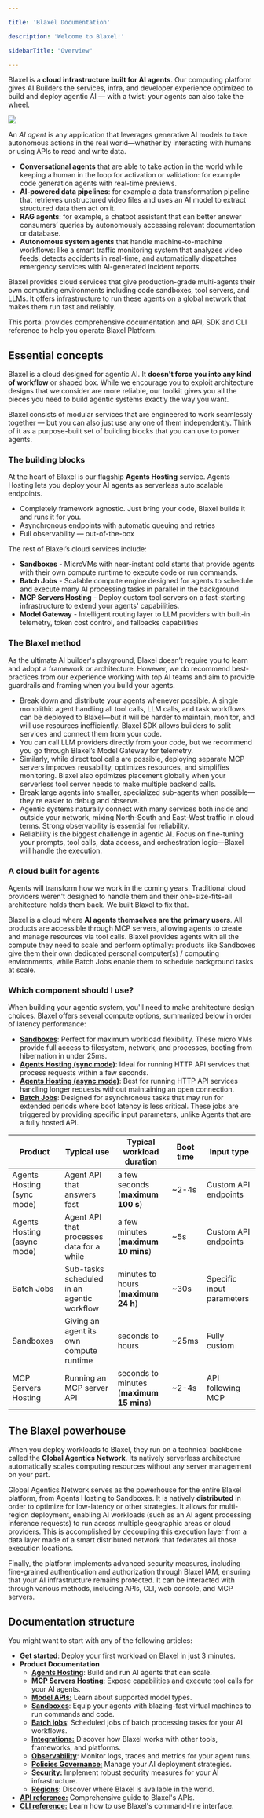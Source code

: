 ```yaml
---

title: 'Blaxel Documentation'

description: 'Welcome to Blaxel!'

sidebarTitle: "Overview"

---
```


Blaxel is a **cloud infrastructure built for AI agents**. Our computing platform gives AI Builders the services, infra, and developer experience optimized to build and deploy agentic AI — with a twist: your agents can also take the wheel.

<Frame>
<img src="/img/general/overview-2025-05.png" />
</Frame>

An *AI agent* is any application that leverages generative AI models to take autonomous actions in the real world—whether by interacting with humans or using APIs to read and write data. 

<Accordion title="Some examples of agents include…">

- **Conversational agents** that are able to take action in the world while keeping a human in the loop for activation or validation: for example code generation agents with real-time previews.
- **AI-powered data pipelines**: for example a data transformation pipeline that retrieves unstructured video files and uses an AI model to extract structured data then act on it.
- **RAG agents**: for example, a chatbot assistant that can better answer consumers’ queries by autonomously accessing relevant documentation or database.
- **Autonomous system agents** that handle machine-to-machine workflows: like a smart traffic monitoring system that analyzes video feeds, detects accidents in real-time, and automatically dispatches emergency services with AI-generated incident reports.

Blaxel provides cloud services that give production-grade multi-agents their own computing environments including code sandboxes, tool servers, and LLMs. It offers infrastructure to run these agents on a global network that makes them run fast and reliably.

</Accordion>

This portal provides comprehensive documentation and API, SDK and CLI reference to help you operate Blaxel Platform.

## Essential concepts

Blaxel is a cloud designed for agentic AI. It **doesn't force you into any kind of workflow** or shaped box. While we encourage you to exploit architecture designs that we consider are more reliable, our toolkit gives you all the pieces you need to build agentic systems exactly the way you want.

Blaxel consists of modular services that are engineered to work seamlessly together — but you can also just use any one of them independently. Think of it as a purpose-built set of building blocks that you can use to power agents.

### The building blocks

At the heart of Blaxel is our flagship **Agents Hosting** service. Agents Hosting lets you deploy your AI agents as serverless auto scalable endpoints. 

- Completely framework agnostic. Just bring your code, Blaxel builds it and runs it for you.
- Asynchronous endpoints with automatic queuing and retries
- Full observability — out-of-the-box

The rest of Blaxel’s cloud services include:

- **Sandboxes** - MicroVMs with near-instant cold starts that provide agents with their own compute runtime to execute code or run commands.
- **Batch Jobs** - Scalable compute engine designed for agents to schedule and execute many AI processing tasks in parallel in the background
- **MCP Servers Hosting** - Deploy custom tool servers on a fast-starting infrastructure to extend your agents' capabilities.
- **Model Gateway** - Intelligent routing layer to LLM providers with built-in telemetry, token cost control, and fallbacks capabilities

### The Blaxel method

As the ultimate AI builder's playground, Blaxel doesn’t require you to learn and adopt a framework or architecture. However, we do recommend best-practices from our experience working with top AI teams and aim to provide guardrails and framing when you build your agents.

- Break down and distribute your agents whenever possible. A single monolithic agent handling all tool calls, LLM calls, and task workflows can be deployed to Blaxel—but it will be harder to maintain, monitor, and will use resources inefficiently. Blaxel SDK allows builders to split services and connect them from your code.
- You can call LLM providers directly from your code, but we recommend you go through Blaxel’s Model Gateway for telemetry.
- Similarly, while direct tool calls are possible, deploying separate MCP servers improves reusability, optimizes resources, and simplifies monitoring. Blaxel also optimizes placement globally when your serverless tool server needs to make multiple backend calls.
- Break large agents into smaller, specialized sub-agents when possible—they're easier to debug and observe.
- Agentic systems naturally connect with many services both inside and outside your network, mixing North-South and East-West traffic in cloud terms. Strong observability is essential for reliability.
- Reliability is the biggest challenge in agentic AI. Focus on fine-tuning your prompts, tool calls, data access, and orchestration logic—Blaxel will handle the execution.

### A cloud built for agents

Agents will transform how we work in the coming years. Traditional cloud providers weren't designed to handle them and their one-size-fits-all architecture holds them back. We built Blaxel to fix that. 

Blaxel is a cloud where **AI agents themselves are the primary users**. All products are accessible through MCP servers, allowing agents to create and manage resources via tool calls. Blaxel provides agents with all the compute they need to scale and perform optimally: products like Sandboxes give them their own dedicated personal computer(s) / computing environments, while Batch Jobs enable them to schedule background tasks at scale.

### Which component should I use?

When building your agentic system, you'll need to make architecture design choices. Blaxel offers several compute options, summarized below in order of latency performance:

- [**Sandboxes**](Sandboxes/Overview): Perfect for maximum workload flexibility. These micro VMs provide full access to filesystem, network, and processes, booting from hibernation in under 25ms.
- [**Agents Hosting (sync mode)**](https://docs.blaxel.ai/Agents/Query-agents#default-synchronous-endpoint): Ideal for running HTTP API services that process requests within a few seconds.
- [**Agents Hosting (async mode)**](https://docs.blaxel.ai/Agents/Query-agents#async-endpoint): Best for running HTTP API services handling longer requests without maintaining an open connection.
- [**Batch Jobs**](Jobs/Overview): Designed for asynchronous tasks that may run for extended periods where boot latency is less critical. These jobs are triggered by providing specific input parameters, unlike Agents that are a fully hosted API.

| **Product** | **Typical use** | **Typical workload duration** | **Boot time** | **Input type** |
| --- | --- | --- | --- | --- |
| Agents Hosting (sync mode) | Agent API that answers fast | a few seconds (**maximum 100 s**) | ~2-4s | Custom API endpoints |
| Agents Hosting (async mode) | Agent API that processes data for a while | a few minutes (**maximum 10 mins**) | ~5s | Custom API endpoints |
| Batch Jobs | Sub-tasks scheduled in an agentic workflow | minutes to hours (**maximum 24 h**) | ~30s | Specific input parameters |
| Sandboxes | Giving an agent its own compute runtime | seconds to hours | ~25ms | Fully custom |
| MCP Servers Hosting | Running an MCP server API | seconds to minutes (**maximum 15 mins**) | ~2-4s | API following MCP  |

## The Blaxel powerhouse

When you deploy workloads to Blaxel, they run on a technical backbone called the **Global Agentics Network**. Its natively serverless architecture automatically scales computing resources without any server management on your part. 

Global Agentics Network serves as the powerhouse for the entire Blaxel platform, from Agents Hosting to Sandboxes. It is natively **distributed** in order to optimize for low-latency or other strategies. It allows for multi-region deployment, enabling AI workloads (such as an AI agent processing inference requests) to run across multiple geographic areas or cloud providers. This is accomplished by decoupling this execution layer from a data layer made of a smart distributed network that federates all those execution locations.

Finally, the platform implements advanced security measures, including fine-grained authentication and authorization through Blaxel IAM, ensuring that your AI infrastructure remains protected. It can be interacted with through various methods, including APIs, CLI, web console, and MCP servers.

## Documentation structure

You might want to start with any of the following articles:

- [**Get started**](Get-started): Deploy your first workload on Blaxel in just 3 minutes.
- **Product Documentation**
    - [**Agents Hosting**](Agents/Overview): Build and run AI agents that can scale.
    - [**MCP Servers Hosting**](Functions/Overview): Expose capabilities and execute tool calls for your AI agents.
    - [**Model APIs:**](Models/Overview) Learn about supported model types.
    - [**Sandboxes**](Sandboxes/Overview): Equip your agents with blazing-fast virtual machines to run commands and code.
    - [**Batch jobs**](Jobs/Overview): Scheduled jobs of batch processing tasks for your AI workflows.
    - [**Integrations:**](Integrations/HuggingFace) Discover how Blaxel works with other tools, frameworks, and platforms.
    - [**Observability**](Observability/Overview): Monitor logs, traces and metrics for your agent runs.
    - [**Policies Governance**](Model-Governance/Policies)[:](Model-Governance/Environments) Manage your AI deployment strategies.
    - [**Security:**](Security/Workspace-access-control) Implement robust security measures for your AI infrastructure.
    - [**Regions**](Infrastructure/Regions): Discover where Blaxel is available in the world.
- [**API reference:**](https://docs.blaxel.ai/api-reference/introduction) Comprehensive guide to Blaxel's APIs.
- [**CLI reference:**](https://docs.blaxel.ai/cli-reference/introduction) Learn how to use Blaxel's command-line interface.